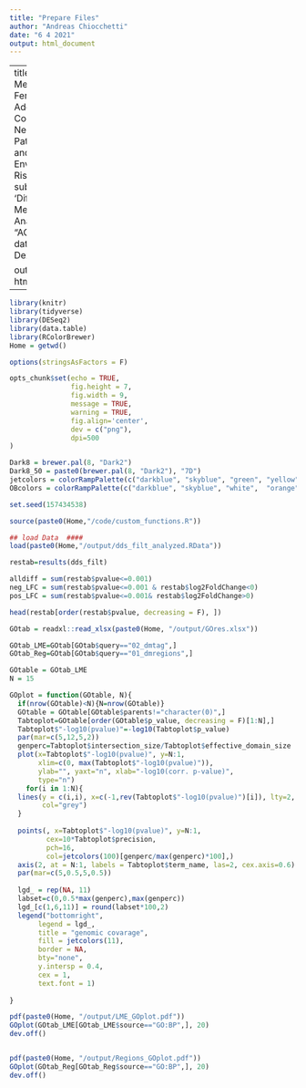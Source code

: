 ```yaml
---
title: "Prepare Files"
author: "Andreas Chiocchetti"
date: "6 4 2021"
output: html_document
---
```

---
title: "The Methylome in Female Adolescent Conduct Disorder: Neural Pathomechanisms and Environmental Risk Factors"
subtitle: 'Differential Methylation Analysis'
author: "AG Chiocchetti"
date: "29 Dezember 2020"

output: html_document
---

```r
library(knitr)
library(tidyverse)
library(DESeq2)
library(data.table)
library(RColorBrewer)
Home = getwd()

options(stringsAsFactors = F)

opts_chunk$set(echo = TRUE, 
               fig.height = 7, 
               fig.width = 9, 
               message = TRUE,
               warning = TRUE,
               fig.align='center',
               dev = c("png"),
               dpi=500
)

Dark8 = brewer.pal(8, "Dark2")
Dark8_50 = paste0(brewer.pal(8, "Dark2"), "7D")
jetcolors = colorRampPalette(c("darkblue", "skyblue", "green", "yellow", "orange", "red", "darkred"))
OBcolors = colorRampPalette(c("darkblue", "skyblue", "white",  "orange", "darkorange3"))

set.seed(157434538)
```


```r

source(paste0(Home,"/code/custom_functions.R"))

```

```r

## load Data  ####
load(paste0(Home,"/output/dds_filt_analyzed.RData"))

```


```r
restab=results(dds_filt)

alldiff = sum(restab$pvalue<=0.001)
neg_LFC = sum(restab$pvalue<=0.001 & restab$log2FoldChange<0)
pos_LFC = sum(restab$pvalue<=0.001& restab$log2FoldChange>0)

head(restab[order(restab$pvalue, decreasing = F), ])

```
```r

GOtab = readxl::read_xlsx(paste0(Home, "/output/GOres.xlsx"))

GOtab_LME=GOtab[GOtab$query=="02_dmtag",]
GOtab_Reg=GOtab[GOtab$query=="01_dmregions",]

GOtable = GOtab_LME
N = 15 

GOplot = function(GOtable, N){
  if(nrow(GOtable)<N){N=nrow(GOtable)}
  GOtable = GOtable[GOtable$parents!="character(0)",]
  Tabtoplot=GOtable[order(GOtable$p_value, decreasing = F)[1:N],]
  Tabtoplot$"-log10(pvalue)"=-log10(Tabtoplot$p_value)
  par(mar=c(5,12,5,2))
  genperc=Tabtoplot$intersection_size/Tabtoplot$effective_domain_size
  plot(x=Tabtoplot$"-log10(pvalue)", y=N:1, 
       xlim=c(0, max(Tabtoplot$"-log10(pvalue)")), 
       ylab="", yaxt="n", xlab="-log10(corr. p-value)", 
       type="n")
    for(i in 1:N){
  lines(y = c(i,i), x=c(-1,rev(Tabtoplot$"-log10(pvalue)")[i]), lty=2, 
        col="grey")
  }
  
  points(, x=Tabtoplot$"-log10(pvalue)", y=N:1,
         cex=10*Tabtoplot$precision,
         pch=16, 
         col=jetcolors(100)[genperc/max(genperc)*100],)
  axis(2, at = N:1, labels = Tabtoplot$term_name, las=2, cex.axis=0.6)
  par(mar=c(5,0.5,5,0.5))
  
  lgd_ = rep(NA, 11)
  labset=c(0,0.5*max(genperc),max(genperc))
  lgd_[c(1,6,11)] = round(labset*100,2)
  legend("bottomright",
       legend = lgd_,
       title = "genomic covarage",
       fill = jetcolors(11),
       border = NA,
       bty="none",
       y.intersp = 0.4,
       cex = 1, 
       text.font = 1)
  
}

pdf(paste0(Home, "/output/LME_GOplot.pdf"))
GOplot(GOtab_LME[GOtab_LME$source=="GO:BP",], 20)
dev.off()


pdf(paste0(Home, "/output/Regions_GOplot.pdf"))
GOplot(GOtab_Reg[GOtab_Reg$source=="GO:BP",], 20)
dev.off()


```

